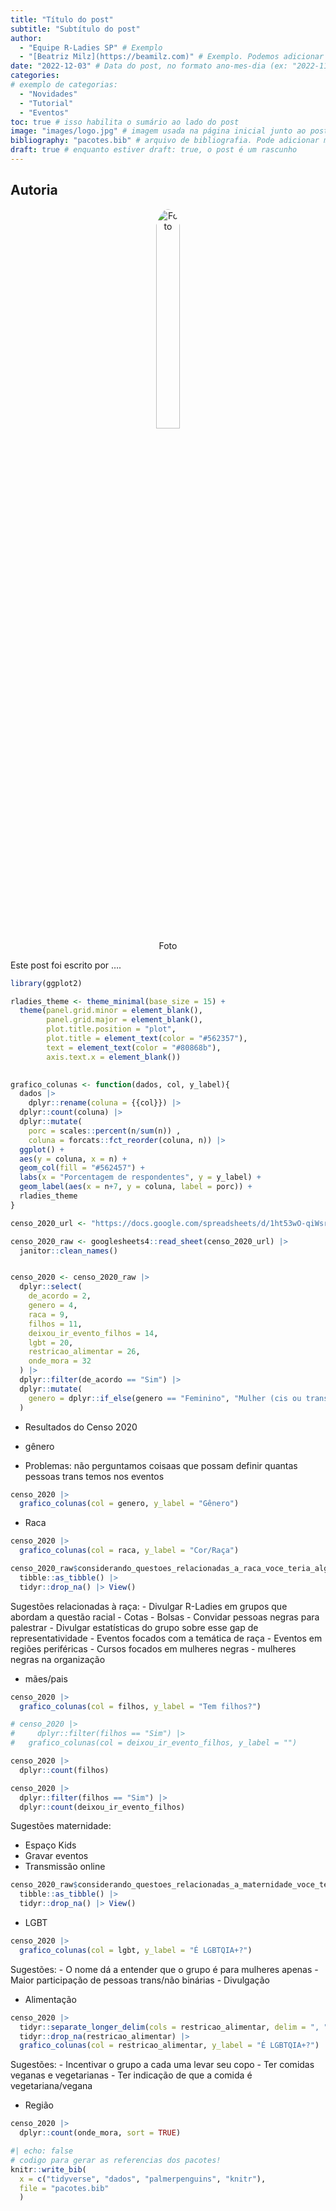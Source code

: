 ```yaml
---
title: "Título do post"
subtitle: "Subtítulo do post"
author: 
  - "Equipe R-Ladies SP" # Exemplo
  - "[Beatriz Milz](https://beamilz.com)" # Exemplo. Podemos adicionar o nome e um link com Markdown, usando o formato: "[NOME](https://link.com)"
date: "2022-12-03" # Data do post, no formato ano-mes-dia (ex: "2022-11-24")
categories: 
# exemplo de categorias:
  - "Novidades"
  - "Tutorial"
  - "Eventos"
toc: true # isso habilita o sumário ao lado do post
image: "images/logo.jpg" # imagem usada na página inicial junto ao post
bibliography: "pacotes.bib" # arquivo de bibliografia. Pode adicionar mais arquivos!
draft: true # enquanto estiver draft: true, o post é um rascunho
---
```


::: {.callout-note collapse="false"}
## Autoria

<center>

![Foto](https://url_para_sua_foto.jpg){style="width: 30%; border-radius: 50%;"}

[<i class="bi bi-house-fill"></i>](https://) [<i class="fab fa-github"></i>](https://github.com/USER) [<i class="fab fa-linkedin"></i>](https://www.linkedin.com/in/USER/) [<i class="fab fa-instagram"></i>](https://www.instagram.com/USER/)

</center>

Este post foi escrito por ....
:::

```r

library(ggplot2)

rladies_theme <- theme_minimal(base_size = 15) +
  theme(panel.grid.minor = element_blank(),
        panel.grid.major = element_blank(),
        plot.title.position = "plot",
        plot.title = element_text(color = "#562357"),
        text = element_text(color = "#80868b"),
        axis.text.x = element_blank()) 
  

grafico_colunas <- function(dados, col, y_label){
  dados |> 
    dplyr::rename(coluna = {{col}}) |> 
  dplyr::count(coluna) |> 
  dplyr::mutate(
    porc = scales::percent(n/sum(n)) ,
    coluna = forcats::fct_reorder(coluna, n)) |>
  ggplot() +
  aes(y = coluna, x = n) +
  geom_col(fill = "#562457") +
  labs(x = "Porcentagem de respondentes", y = y_label) +
  geom_label(aes(x = n+7, y = coluna, label = porc)) +
  rladies_theme
}
```


```r
censo_2020_url <- "https://docs.google.com/spreadsheets/d/1ht53wO-qiWsrF3zLIn6DaENNLLjQGqleZL6E6g0lMTc/edit?resourcekey#gid=861397353"

censo_2020_raw <- googlesheets4::read_sheet(censo_2020_url) |>
  janitor::clean_names()


censo_2020 <- censo_2020_raw |> 
  dplyr::select(
    de_acordo = 2,
    genero = 4,
    raca = 9,
    filhos = 11,
    deixou_ir_evento_filhos = 14,
    lgbt = 20,
    restricao_alimentar = 26,
    onde_mora = 32
  ) |> 
  dplyr::filter(de_acordo == "Sim") |> 
  dplyr::mutate(
    genero = dplyr::if_else(genero == "Feminino", "Mulher (cis ou trans)", genero)
  )


```


- Resultados do Censo 2020


- gênero
- Problemas: não perguntamos coisaas que possam definir quantas pessoas trans temos nos eventos

```r
censo_2020 |>
  grafico_colunas(col = genero, y_label = "Gênero")
```

- Raca

```r
censo_2020 |>
  grafico_colunas(col = raca, y_label = "Cor/Raça")
```



```r
censo_2020_raw$considerando_questoes_relacionadas_a_raca_voce_teria_alguma_sugestao_para_que_as_r_ladies_sejam_mais_inclusivas |>
  tibble::as_tibble() |>
  tidyr::drop_na() |> View()
```

Sugestões relacionadas à raça:
- Divulgar R-Ladies em grupos que abordam a questão racial
- Cotas
- Bolsas
- Convidar pessoas negras para palestrar
- Divulgar estatísticas do grupo sobre esse gap de representatividade
- Eventos focados com a temática de raça
- Eventos em regiões periféricas
- Cursos focados em mulheres negras
- mulheres negras na organização


- mães/pais

```r
censo_2020 |>
  grafico_colunas(col = filhos, y_label = "Tem filhos?")

# censo_2020 |>
#     dplyr::filter(filhos == "Sim") |> 
#   grafico_colunas(col = deixou_ir_evento_filhos, y_label = "")
```


```r
censo_2020 |> 
  dplyr::count(filhos)

censo_2020 |> 
  dplyr::filter(filhos == "Sim") |> 
  dplyr::count(deixou_ir_evento_filhos)
```

Sugestões maternidade:

- Espaço Kids
- Gravar eventos
- Transmissão online


```r
censo_2020_raw$considerando_questoes_relacionadas_a_maternidade_voce_teria_alguma_sugestao_para_que_as_r_ladies_sejam_mais_inclusivas |>
  tibble::as_tibble() |>
  tidyr::drop_na() |> View()
```


- LGBT
```r
censo_2020 |> 
  grafico_colunas(col = lgbt, y_label = "É LGBTQIA+?")
```

Sugestões:
- O nome dá a entender que o grupo é para mulheres apenas
- Maior participação de pessoas trans/não binárias
- Divulgação


- Alimentação

```r
censo_2020 |> 
  tidyr::separate_longer_delim(cols = restricao_alimentar, delim = ", ") |> 
  tidyr::drop_na(restricao_alimentar) |> 
  grafico_colunas(col = restricao_alimentar, y_label = "É LGBTQIA+?")
```


Sugestões:
- Incentivar o grupo a cada uma levar seu copo
- Ter comidas veganas e vegetarianas
- Ter indicação de que a comida é vegetariana/vegana


- Região 

```r
censo_2020 |> 
  dplyr::count(onde_mora, sort = TRUE) 
```




```r
#| echo: false
# codigo para gerar as referencias dos pacotes!
knitr::write_bib(
  x = c("tidyverse", "dados", "palmerpenguins", "knitr"),
  file = "pacotes.bib"
  )
```

<!-- inicio font awesome -->

```{=html}
<script src="https://kit.fontawesome.com/1f72d6921a.js" crossorigin="anonymous"></script>
```
<!-- final font awesome -->
